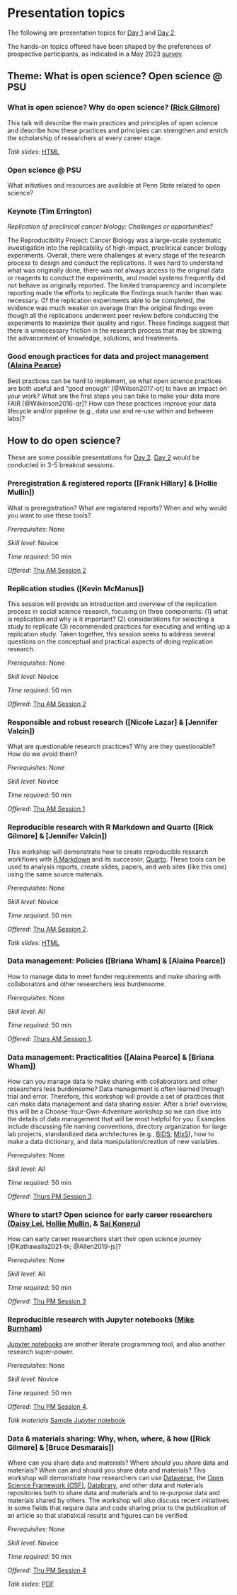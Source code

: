 # Presentation topics {-}

The following are presentation topics for [Day 1](#day_1) and [Day 2](#day_2).

The hands-on topics offered have been shaped by the preferences of prospective participants, as indicated in a May 2023 [survey](attendee-surveys.html#results).

## Theme: What is open science? Open science @ PSU {-}

### What is open science? Why do open science? ([Rick Gilmore](program-committee.html#rick-gilmore)) {- #what-is-why}

This talk will describe the main practices and principles of open science and describe
how these practices and principles can strengthen and enrich the scholarship of researchers at every career stage.

*Talk slides*: [HTML](https://penn-state-open-science.github.io/bootcamp-2023-open-sci-what-why/)

### Open science @ PSU {-}

What initiatives and resources are available at Penn State related to open science?

<!-- Short (3-5 min) "blitz"-style talks about open science-related initiatives at Penn State. -->

<!-- - Case study: Reproducibility in neuroimaging ([Frank Hillary]? & [Nicole Lazar]?) -->
<!-- - Case study: ScholarSphere ([Briana Wham]? or [Jennifer Valcin]?) -->
<!-- - Case study: Data Commons (Maurie Kelly or Bernd Haupt?) -->
<!-- - Case study: NSF Synthesis Center (Ed O'Brien?) -->
<!-- - Case study: Databrary & the PLAY Project ([Rick Gilmore]) -->

### Keynote (Tim Errington) {- #keynote}

*Replication of preclinical cancer biology: Challenges or opportunities?*

The Reproducibility Project: Cancer Biology was a large-scale systematic investigation into the replicability of high-impact, preclinical cancer biology experiments. Overall, there were challenges at every stage of the research process to design and conduct the replications. It was hard to understand what was originally done, there was not always access to the original data or reagents to conduct the experiments, and model systems frequently did not behave as originally reported. The limited transparency and incomplete reporting made the efforts to replicate the findings much harder than was necessary. Of the replication experiments able to be completed, the evidence was much weaker on average than the original findings even though all the replications underwent peer review before conducting the experiments to maximize their quality and rigor. These findings suggest that there is unnecessary friction in the research process that may be slowing the advancement of knowledge, solutions, and treatments.

### Good enough practices for data and project management ([Alaina Pearce](program-committee#alaina-pearce)) {- #howto_good_enough}

Best practices can be hard to implement, so what open science practices are both useful and “good enough” [@Wilson2017-ot] to have an impact on your work? What are the first steps you can take to make your data more FAIR [@Wilkinson2016-qr]? How can these practices improve your data lifecycle and/or pipeline (e.g., data use and re-use within and between labs)?

## How to do open science? {-}

These are some possible presentations for [Day 2](#day_1).
[Day 2](#day_2) would be conducted in 3-5 breakout sessions.

### Preregistration & registered reports ([Frank Hillary] & [Hollie Mullin]) {- #howto_preregistration}

What is preregistration? What are registered reports? When and why would you want to use these tools?

*Prerequisites*: None

*Skill level*: Novice

*Time required*: 50 min

*Offered*: [Thu AM Session 2](#day_2_am_session_2)

### Replication studies ([Kevin McManus]) {- #howto_replication}

This session will provide an introduction and overview of the replication process in social science research, focusing on three components: (1) what is replication and why is it important? (2) considerations for selecting a study to replicate (3) recommended practices for executing and writing up a replication study. Taken together, this session seeks to address several questions on the conceptual and practical aspects of doing replication research.
 
*Prerequisites*: None

*Skill level*: Novice

*Time required*: 50 min

*Offered*: [Thu AM Session 2](#day_2_am_session_2)

### Responsible and robust research ([Nicole Lazar] & [Jennifer Valcin]) {- #howto_responsible_research}

What are questionable research practices? Why are they questionable? How do we avoid them?

*Prerequisites*: None

*Skill level*: Novice

*Time required*: 50 min

*Offered*: [Thu AM Session 1](#day_2_am_session_1)

### Reproducible research with R Markdown and Quarto ([Rick Gilmore] & [Jennifer Valcin]){- #howto_rmarkdown}

This workshop will demonstrate how to create reproducible research workflows with [R Markdown](https://rmarkdown.rstudio.com) and its successor, [Quarto](https://quarto.org).
These tools can be used to analysis reports, create slides, papers, and web sites (like this one) using the same source materials.

*Prerequisites*: None

*Skill level*: Novice

*Time required*: 50 min

*Offered*: [Thu AM Session 2](#day_2_am_session_2).

*Talk slides*: [HTML](https://penn-state-open-science.github.io/bootcamp-2023-rmarkdown-quarto/)

### Data management: Policies ([Briana Wham] & [Alaina Pearce]) {- #howto_data_management_policies}

How to manage data to meet funder requirements and make sharing with collaborators and other researchers less burdensome.

*Prerequisites*: None

*Skill level*: All

*Time required*: 50 min

*Offered*: [Thurs AM Session 1](#day_2_am_session_1).

### Data management: Practicalities ([Alaina Pearce] & [Briana Wham]) {- #howto_data_management_practical}

How can you manage data to make sharing with collaborators and other researchers less burdensome? Data management is often learned through trial and error. Therefore, this workshop will provide a set of practices that can make data management and data sharing easier. After a brief overview, this will be a Choose-Your-Own-Adventure workshop so we can dive into the details of data management that will be most helpful for you. Examples include discussing file naming conventions, directory organization for large lab projects, standardized data architectures (e.g., [BIDS](https://bids.neuroimaging.io); [MIxS](https://genomicsstandardsconsortium.github.io/mixs/)), how to make a data dictionary, and data manipulation/creation of new variables.

*Prerequisites*: None

*Skill level*: All

*Time required*: 50 min

*Offered*: [Thurs PM Session 3](#day_2_pm_session_3).

### Where to start? Open science for early career researchers ([Daisy Lei](), [Hollie Mullin](), & [Sai Koneru]()) {- #howto_early_career}

How can early career researchers start their open science journey [@Kathawalla2021-tk; @Allen2019-js]?

*Prerequisites*: None

*Skill level*: All

*Time required*: 50 min

*Offered*: [Thu PM Session 3](#day_2_pm_session_3)

### Reproducible research with Jupyter notebooks ([Mike Burnham]()) {- #howto_jupyter}

[Jupyter notebooks](https://jupyter.org) are another literate programming tool, and also another research super-power.

*Prerequisites*: None

*Skill level*: Novice

*Time required*: 50 min

*Offered*: [Thu PM Session 4](#day_2_pm_session_4).

*Talk materials* [Sample Jupyter notebook](html/jupyter.html)

### Data & materials sharing: Why, when, where, & how ([Rick Gilmore] & [Bruce Desmarais]) {- #howto_data_sharing}

Where can you share data and materials?
Where *should* you share data and materials?
*When* can and should you share data and materials?
This workshop will demonstrate how researchers can use [Dataverse](https://dataverse.org), the [Open Science Framework (OSF)](https://osf.io), [Databrary](https://databrary.org), and other data and materials repositories both to share data and materials and to re-purpose data and materials shared by others.
The workshop will also discuss recent initiatives in some fields that require
data and code sharing prior to the publication of an article so that statistical
results and figures can be verified.

*Prerequisites*: None

*Skill level*: Novice

*Time required*: 50 min

*Offered*: [Thu PM Session 4](#day_2_pm_session_4)

*Talk slides*: [PDF](https://github.com/penn-state-open-science/bootcamp-2023-data-sharing/blob/7aef15bfc83886f488a5256cc76312cc6cf2002a/index.pdf)

<!-- ## Other topics/presenters {-} -->

<!-- ### Version control with git, GitHub, and GitLab ([Carrie Brown]) {- #howto_git} -->

<!-- *Prerequisites*:  -->

<!-- *Skill level*:  -->

<!-- *Time required*: 2-4 hrs. -->

<!-- ### Open access publishing {- #howto_open_access} -->

<!-- Where and how to share your research so that the maximum number of people can read it. -->

<!-- ### Reproducible software ([Carrie Brown]? & [Alaina Pearce]?) {- #reproducible-software} -->

<!-- How to make your code reproducible; Conda; software environments, R packages for data wrangling and cleaning. -->

<!-- *Prerequisites*: Familiarity with a programming language (e.g., R, Python, Matlab) -->

<!-- *Skill level*: Intermediate -->

<!-- *Time required*:  -->

<!-- ### Case study: Big data behavioral science: The Play & Learning Across a Year (PLAY) Project ([Rick Gilmore]) {- #casestudy_PLAY} -->

<!-- The [Play & Learning Across a Year (PLAY) Project](https://play-project.org) is an [NIH-funded research project](https://reporter.nih.gov/search/PJYxIpAvQkyD2ZNPUPbp8Q/project-details/9500957) that is recording, annotating, and sharing video recordings of mothers and their infants engaged in natural activities in the home. -->
<!-- In addition to providing a first-of-its-kind openly shared video corpus of natural behavior via [Databrary](https://databrary.org), PLAY's entire [protocol](https://play-project.org) is openly shared on the web, and the project's survey data results are [openly summarized](https://PLAY-behaviorome.github.io/KoBoToolbox/) and regularly updated. As such, PLAY provides a test-case for how open science practices work in a large-scale, geographically distributed research project that collects and intends to share identifiable data. -->

<!-- ### Reproducible research in economics ([Lars Vilhuber](https://www.ilr.cornell.edu/people/lars-vilhuber), Cornell?) {- #casestudy_economics} -->

<!-- ### Reproducible and robust research has wider reach {- #howto_reproducibility} -->

<!-- Types of reproducibility. How building reproducible research workflows can make your work more robust and more readily shareable. -->

<!-- *Prerequisites*: None -->

<!-- *Skill level*: Novice -->

<!-- *Time required*: 30 min -->